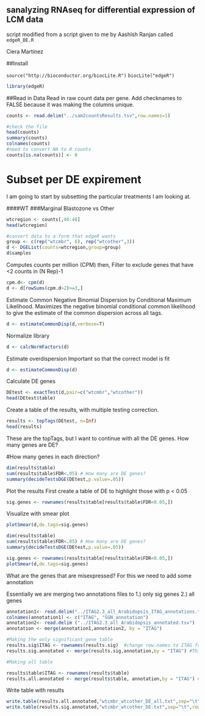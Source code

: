 sanalyzing RNAseq for differential expression of LCM data
---------------------------------------------------------
script modified from a script given to me by Aashish Ranjan called `edgeR_DE.R`

Ciera Martinez

##Install

`source("http://bioconductor.org/biocLite.R")`
`biocLite("edgeR")`

```r
library(edgeR)
```

##Read in Data
Read in raw count data per gene.
Add checknames to FALSE because it was making the columns unique. 

```r
counts <- read.delim("../sam2countsResults.tsv",row.names=1)

#check the file
head(counts)
summary(counts)
colnames(counts)
#need to convert NA to 0 counts
counts[is.na(counts)] <- 0
```

Subset per DE expirement
========================
I am going to start by subsetting the particular treatments I am looking at.

####WT
###Marginal Blastozone vs Other

```r
wtcregion <- counts[,40:48]
head(wtcregion)
```

```r
#convert data to a form that edgeR wants
group <- c(rep("wtcmbr", 6), rep("wtcother",3))
d <- DGEList(counts=wtcregion,group=group)
d$samples 
```

Computes counts per million (CPM) then,
Filter to exclude genes that have <2 counts in (N Rep)-1
```r
cpm.d<- cpm(d)
d <- d[rowSums(cpm.d>2)>=3,] 
```

Estimate Common Negative Binomial Dispersion by Conditional Maximum Likelihood. Maximizes the negative binomial conditional common likelihood to give the estimate of the common dispersion across all tags.

```r
d <- estimateCommonDisp(d,verbose=T)
```

Normalize library
```r
d <- calcNormFactors(d)
```
     
Estimate overdispersion
Important so that the correct model is fit

```r
d <- estimateCommonDisp(d)
```

Calculate DE genes

```r
DEtest <- exactTest(d,pair=c("wtcmbr","wtcother"))
head(DEtest$table)
```

Create a table of the results, with multiple testing correction.  

```r
results <- topTags(DEtest, n=Inf)
head(results)
```

These are the topTags, but I want to continue with all the DE genes. 
How many genes are DE?

#How many genes in each direction?
```r

dim(results$table)
sum(results$table$FDR<.05) # How many are DE genes?
summary(decideTestsDGE(DEtest,p.value=.05))

```

Plot the results
First create a table of DE to highlight those with p < 0.05

```r
sig.genes <- rownames(results$table[results$table$FDR<0.05,]) 
```

Visualize with smear plot
```r
plotSmear(d,de.tags=sig.genes)
```

```r
dim(results$table)
sum(results$table$FDR<.05) # How many are DE genes?
summary(decideTestsDGE(DEtest,p.value=.05))

sig.genes <- rownames(results$table[results$table$FDR<0.05,]) 
plotSmear(d,de.tags=sig.genes)
```

What are the genes that are misexpressed?
For this we need to add some annotation


Essentially we are merging two annotations files to 1.) only sig genes 2.) all genes
```r

annotation1<- read.delim("../ITAG2.3_all_Arabidopsis_ITAG_annotations.tsv", header=FALSE)  #Changed to the SGN human readable annotation
colnames(annotation1) <- c("ITAG", "SGN_annotation")
annotation2<- read.delim ("../ITAG2.3_all_Arabidopsis_annotated.tsv")
annotation <- merge(annotation1,annotation2, by = "ITAG")

#Making the only significant gene table
results.sig$ITAG <- rownames(results.sig)  #change row.names to ITAG for merging
results.sig.annotated <- merge(results.sig,annotation,by = "ITAG") #This is merging to only sig genes

#Making all table

results$table$ITAG <- rownames(results$table)
results.all.annotated <- merge(results$table, annotation,by = "ITAG") #This s
```


Write table with results

```r
write.table(results.all.annotated,"wtcmbr_wtcother_DE_all.txt",sep="\t",row.names=F)
write.table(results.sig.annotated,"wtcmbr_wtcother_DE.txt",sep="\t",row.names=F)
```